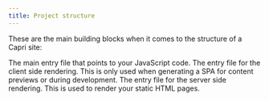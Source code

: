 ```yaml
---
title: Project structure
---
```


These are the main building blocks when it comes to the structure of a Capri site:

<TwoCols>
  <Card link="/docs/project-structure/template" title="The index.html template">
    The main entry file that points to your JavaScript code.
  </Card>

  <Card link="/docs/project-structure/client-entry" title="Client entry">
    The entry file for the client side rendering. This is only used when
    generating a SPA for content previews or during development.
  </Card>
  
  <Card link="/docs/project-structure/server-entry" title="Server entry">
    The entry file for the server side rendering. This is used to render your
    static HTML pages.
  </Card>
</TwoCols>
